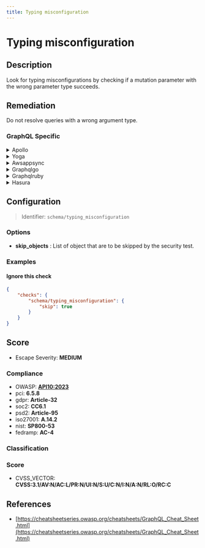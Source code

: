 ```yaml
---
title: Typing misconfiguration
---
```


# Typing misconfiguration

## Description

Look for typing misconfigurations by checking if a mutation parameter with the wrong parameter type succeeds.


## Remediation

Do not resolve queries with a wrong argument type.



### GraphQL Specific

<details>
    <summary>Apollo</summary>

Ensure correct keyboard layout is selected and check for any software updates that may address typing issues. Verify that all keys are functioning properly and clean the keyboard if necessary. If the problem persists, consider resetting keyboard settings to default or replacing the keyboard if it is damaged.

</details>

<details>
    <summary>Yoga</summary>

Ensure correct spelling of 'Yoga' in all digital content and promotional materials to maintain professionalism and avoid confusion.

</details>

<details>
    <summary>Awsappsync</summary>

Ensure that AWS AppSync API keys are rotated regularly to prevent unauthorized access due to potential key leaks or misuse. Implement a key rotation policy and automate the process using AWS Lambda functions to generate new keys and update the relevant applications or services with the new credentials.

</details>

<details>
    <summary>Graphqlgo</summary>

Ensure proper validation and sanitization of user inputs to prevent typing misconfigurations. Utilize strict type checking in your GraphQL schema definitions to enforce the correct data types and adhere to best practices in error handling to provide clear feedback on typing issues.

</details>

<details>
    <summary>Graphqlruby</summary>

Ensure proper validation and sanitization of user inputs to prevent injection attacks. Use GraphQL-Ruby's built-in mechanisms for argument validation, and avoid interpolating variables directly into queries or mutations.

</details>

<details>
    <summary>Hasura</summary>

Ensure that the Hasura GraphQL engine configuration is set correctly, with appropriate environment variables, permissions, and secure endpoints. Review the Hasura documentation for best practices on configuration settings.

</details>

## Configuration

> Identifier: `schema/typing_misconfiguration`

### Options

- **skip_objects** : List of object that are to be skipped by the security test.
  



### Examples



#### Ignore this check

```json
{
    "checks": {
        "schema/typing_misconfiguration": {
            "skip": true
        }
    }
}
```




## Score

- Escape Severity: **<span className="medium-severity">MEDIUM</span>**

### Compliance

- OWASP: **[API10:2023](https://github.com/OWASP/API-Security/blob/master/editions/2023/en/0xaa-unsafe-consumption-of-apis.md)**
- pci: **6.5.8**
- gdpr: **Article-32**
- soc2: **CC6.1**
- psd2: **Article-95**
- iso27001: **A.14.2**
- nist: **SP800-53**
- fedramp: **AC-4**

### Classification






### Score

- CVSS_VECTOR: **CVSS:3.1/AV:N/AC:L/PR:N/UI:N/S:U/C:N/I:N/A:N/RL:O/RC:C**


## References

- [https://cheatsheetseries.owasp.org/cheatsheets/GraphQL_Cheat_Sheet.html](https://cheatsheetseries.owasp.org/cheatsheets/GraphQL_Cheat_Sheet.html)
  